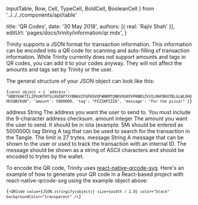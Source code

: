 InputTable,
Row,
Cell,
TypeCell,
BoldCell,
BooleanCell
} from '../../../components/api/table'

title: 'QR Codes',
date: '30 May 2018',
authors: [{ real: 'Rajiv Shah' }],
editUrl: 'pages/docs/trinity/information/qr.mdx',
}


Trinity supports a JSON format for transaction information. This information can be encoded into a QR code for scanning and auto-filling of transaction information.
While Trinity currently does not support amounts and tags in QR codes, you can add it to your codes anyway. They will not affect the amounts and tags set by Trinity or the user.

The general structure of your JSON object can look like this:

<Code>{`const object = { 'address': "HBBYKAKTILIPVUKFOTSLHGENPTXYBNKXZFQFR9VQFWNBMTQNRVOUKPVPRNBSZVVILMAFBKOTBLGLWLOHQHUSQBCKVW", 'amount': 5000000, 'tag': "PIZZAPIZZA", 'message': "For the pizza!" }`}</Code>

<InputTable>
<Row>
<BoldCell>address</BoldCell>
<TypeCell>String</TypeCell>
<BooleanCell status={true} />
<Cell>The address you want the user to send to. You must include the 9-character address checksum.</Cell>
</Row>
<Row>
<BoldCell>amount</BoldCell>
<TypeCell>integer</TypeCell>
<BooleanCell status={false} />
<Cell>The amount you want the user to send. It should be in iota (example: 5Mi should be entered as <InlineCode>5000000</InlineCode>)</Cell>
</Row>
<Row>
<BoldCell>tag</BoldCell>
<TypeCell>String</TypeCell>
<BooleanCell status={false} />
<Cell>A tag that can be used to search for the transaction in the Tangle. The limit is 27 trytes.</Cell>
</Row>
<Row>
<BoldCell>message</BoldCell>
<TypeCell>String</TypeCell>
<BooleanCell status={false} />
<Cell>A message that can be shown to the user or used to track the transaction with an internal ID. The message should be shown as a string of ASCII characters and should be encoded to trytes by the wallet.</Cell>
</Row>
</InputTable>

To encode the QR code, Trinity uses [react-native-qrcode-svg](https://github.com/awesomejerry/react-native-qrcode-svg). Here's an example of how to generate your QR code in a React-based project with <InlineCode>react-native-qrcode-svg</InlineCode> using the example object above:

<Code>{`<QRCode value={JSON.stringify(object)} size={width / 2.8} color="black" backgroundColor="transparent" />`}</Code>
